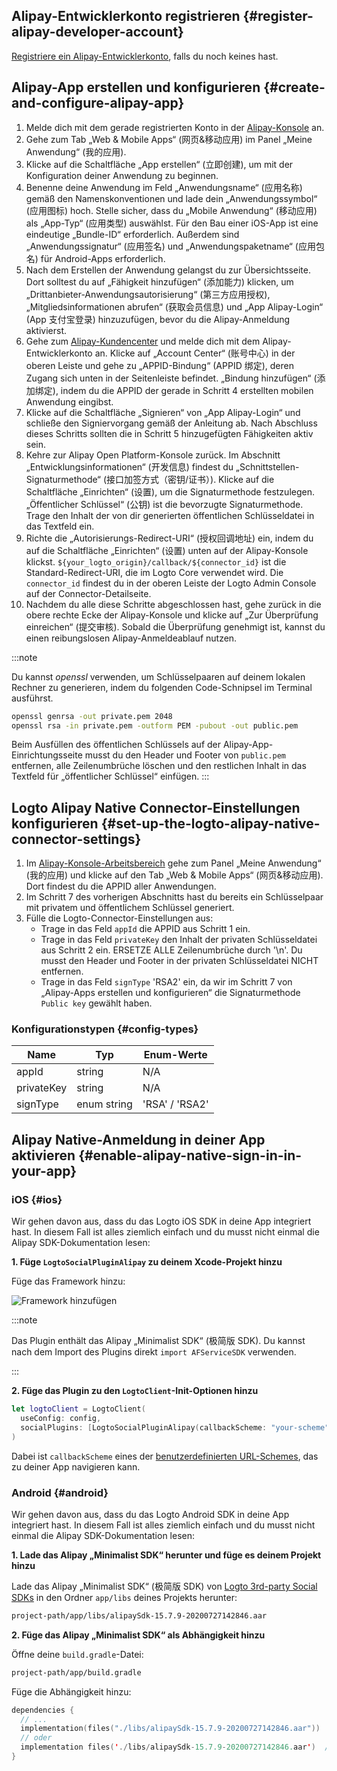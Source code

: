 ## Alipay-Entwicklerkonto registrieren \{#register-alipay-developer-account}

[Registriere ein Alipay-Entwicklerkonto](https://certifyweb.alipay.com/certify/reg/guide#/), falls du noch keines hast.

## Alipay-App erstellen und konfigurieren \{#create-and-configure-alipay-app}

1. Melde dich mit dem gerade registrierten Konto in der [Alipay-Konsole](https://open.alipay.com/) an.
2. Gehe zum Tab „Web & Mobile Apps“ (网页&移动应用) im Panel „Meine Anwendung“ (我的应用).
3. Klicke auf die Schaltfläche „App erstellen“ (立即创建), um mit der Konfiguration deiner Anwendung zu beginnen.
4. Benenne deine Anwendung im Feld „Anwendungsname“ (应用名称) gemäß den Namenskonventionen und lade dein „Anwendungssymbol“ (应用图标) hoch. Stelle sicher, dass du „Mobile Anwendung“ (移动应用) als „App-Typ“ (应用类型) auswählst. Für den Bau einer iOS-App ist eine eindeutige „Bundle-ID“ erforderlich. Außerdem sind „Anwendungssignatur“ (应用签名) und „Anwendungspaketname“ (应用包名) für Android-Apps erforderlich.
5. Nach dem Erstellen der Anwendung gelangst du zur Übersichtsseite. Dort solltest du auf „Fähigkeit hinzufügen“ (添加能力) klicken, um „Drittanbieter-Anwendungsautorisierung“ (第三方应用授权), „Mitgliedsinformationen abrufen“ (获取会员信息) und „App Alipay-Login“ (App 支付宝登录) hinzuzufügen, bevor du die Alipay-Anmeldung aktivierst.
6. Gehe zum [Alipay-Kundencenter](https://b.alipay.com/index2.htm) und melde dich mit dem Alipay-Entwicklerkonto an. Klicke auf „Account Center“ (账号中心) in der oberen Leiste und gehe zu „APPID-Bindung“ (APPID 绑定), deren Zugang sich unten in der Seitenleiste befindet. „Bindung hinzufügen“ (添加绑定), indem du die APPID der gerade in Schritt 4 erstellten mobilen Anwendung eingibst.
7. Klicke auf die Schaltfläche „Signieren“ von „App Alipay-Login“ und schließe den Signiervorgang gemäß der Anleitung ab. Nach Abschluss dieses Schritts sollten die in Schritt 5 hinzugefügten Fähigkeiten aktiv sein.
8. Kehre zur Alipay Open Platform-Konsole zurück. Im Abschnitt „Entwicklungsinformationen“ (开发信息) findest du „Schnittstellen-Signaturmethode“ (接口加签方式（密钥/证书）). Klicke auf die Schaltfläche „Einrichten“ (设置), um die Signaturmethode festzulegen. „Öffentlicher Schlüssel“ (公钥) ist die bevorzugte Signaturmethode. Trage den Inhalt der von dir generierten öffentlichen Schlüsseldatei in das Textfeld ein.
9. Richte die „Autorisierungs-Redirect-URI“ (授权回调地址) ein, indem du auf die Schaltfläche „Einrichten“ (设置) unten auf der Alipay-Konsole klickst. `${your_logto_origin}/callback/${connector_id}` ist die Standard-Redirect-URI, die im Logto Core verwendet wird. Die `connector_id` findest du in der oberen Leiste der Logto Admin Console auf der Connector-Detailseite.
10. Nachdem du alle diese Schritte abgeschlossen hast, gehe zurück in die obere rechte Ecke der Alipay-Konsole und klicke auf „Zur Überprüfung einreichen“ (提交审核). Sobald die Überprüfung genehmigt ist, kannst du einen reibungslosen Alipay-Anmeldeablauf nutzen.

:::note

Du kannst _openssl_ verwenden, um Schlüsselpaaren auf deinem lokalen Rechner zu generieren, indem du folgenden Code-Schnipsel im Terminal ausführst.

```bash
openssl genrsa -out private.pem 2048
openssl rsa -in private.pem -outform PEM -pubout -out public.pem
```

Beim Ausfüllen des öffentlichen Schlüssels auf der Alipay-App-Einrichtungsseite musst du den Header und Footer von `public.pem` entfernen, alle Zeilenumbrüche löschen und den restlichen Inhalt in das Textfeld für „öffentlicher Schlüssel“ einfügen.
:::

## Logto Alipay Native Connector-Einstellungen konfigurieren \{#set-up-the-logto-alipay-native-connector-settings}

1. Im [Alipay-Konsole-Arbeitsbereich](https://open.alipay.com/dev/workspace) gehe zum Panel „Meine Anwendung“ (我的应用) und klicke auf den Tab „Web & Mobile Apps“ (网页&移动应用). Dort findest du die APPID aller Anwendungen.
2. Im Schritt 7 des vorherigen Abschnitts hast du bereits ein Schlüsselpaar mit privatem und öffentlichem Schlüssel generiert.
3. Fülle die Logto-Connector-Einstellungen aus:
   - Trage in das Feld `appId` die APPID aus Schritt 1 ein.
   - Trage in das Feld `privateKey` den Inhalt der privaten Schlüsseldatei aus Schritt 2 ein. ERSETZE ALLE Zeilenumbrüche durch '\n'. Du musst den Header und Footer in der privaten Schlüsseldatei NICHT entfernen.
   - Trage in das Feld `signType` 'RSA2' ein, da wir im Schritt 7 von „Alipay-Apps erstellen und konfigurieren“ die Signaturmethode `Public key` gewählt haben.

### Konfigurationstypen \{#config-types}

| Name       | Typ         | Enum-Werte     |
| ---------- | ----------- | -------------- |
| appId      | string      | N/A            |
| privateKey | string      | N/A            |
| signType   | enum string | 'RSA' / 'RSA2' |

## Alipay Native-Anmeldung in deiner App aktivieren \{#enable-alipay-native-sign-in-in-your-app}

### iOS \{#ios}

Wir gehen davon aus, dass du das <MainSiteUrl href="/quick-starts/swift">Logto iOS SDK</MainSiteUrl> in deine App integriert hast. In diesem Fall ist alles ziemlich einfach und du musst nicht einmal die Alipay SDK-Dokumentation lesen:

**1. Füge `LogtoSocialPluginAlipay` zu deinem Xcode-Projekt hinzu**

Füge das Framework hinzu:

<img src="/img/assets/add-framework.png" alt="Framework hinzufügen" />

:::note

Das Plugin enthält das Alipay „Minimalist SDK“ (极简版 SDK). Du kannst nach dem Import des Plugins direkt `import AFServiceSDK` verwenden.

:::

**2. Füge das Plugin zu den `LogtoClient`-Init-Optionen hinzu**

```swift
let logtoClient = LogtoClient(
  useConfig: config,
  socialPlugins: [LogtoSocialPluginAlipay(callbackScheme: "your-scheme")]
)
```

Dabei ist `callbackScheme` eines der [benutzerdefinierten URL-Schemes](https://developer.apple.com/documentation/xcode/defining-a-custom-url-scheme-for-your-app), das zu deiner App navigieren kann.

### Android \{#android}

Wir gehen davon aus, dass du das <MainSiteUrl href="/quick-starts/android">Logto Android SDK</MainSiteUrl> in deine App integriert hast. In diesem Fall ist alles ziemlich einfach und du musst nicht einmal die Alipay SDK-Dokumentation lesen:

**1. Lade das Alipay „Minimalist SDK“ herunter und füge es deinem Projekt hinzu**

Lade das Alipay „Minimalist SDK“ (极简版 SDK) von [Logto 3rd-party Social SDKs](https://github.com/logto-io/social-sdks/blob/master/alipay/android/alipaySdk-15.7.9-20200727142846.aar) in den Ordner `app/libs` deines Projekts herunter:

```bash
project-path/app/libs/alipaySdk-15.7.9-20200727142846.aar
```

**2. Füge das Alipay „Minimalist SDK“ als Abhängigkeit hinzu**

Öffne deine `build.gradle`-Datei:

```bash
project-path/app/build.gradle
```

Füge die Abhängigkeit hinzu:

```kotlin
dependencies {
  // ...
  implementation(files("./libs/alipaySdk-15.7.9-20200727142846.aar"))  // kotlin-script
  // oder
  implementation files('./libs/alipaySdk-15.7.9-20200727142846.aar')  // groovy-script
}
```
